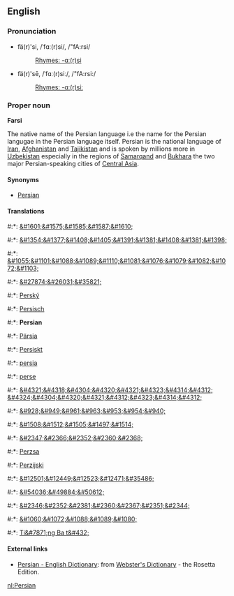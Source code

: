 ==English==
===Pronunciation===
*fä(r)'si, /ˈfɑː(r)si/, /"fA:rsi/
*:[[Rhymes:English:-ɑː(r)si|Rhymes: -ɑː(r)si]]
*fä(r)'sē, /ˈfɑː(r)siː/, /"fA:rsi:/
*:[[Rhymes:English:-ɑː(r)siː|Rhymes: -ɑː(r)siː]]

===Proper noun===
'''Farsi'''

The native name of the Persian language i.e the name for the Persian langugae in the Persian language itself.
Persian is the national language of [[Iran]], [[Afghanistan]] and [[Tajikistan]] and is spoken by millions more in [[Uzbekistan]] especially in the regions of [[Samarqand]] and [[Bukhara]] the two major Persian-speaking cities of [[Central Asia]].


====Synonyms====
*[[Persian]]

====Translations====
#:*{{ar}}: [[&#1601;&#1575;&#1585;&#1587;&#1610;]]
#:*{{hy}}: [[&#1354;&#1377;&#1408;&#1405;&#1391;&#1381;&#1408;&#1381;&#1398;]]
#:*{{be}}: [[&#1055;&#1101;&#1088;&#1089;&#1110;&#1081;&#1076;&#1079;&#1082;&#1072;&#1103;]]
#:*{{zh}}: [[&#27874;&#26031;&#35821;]]
#:*{{cs}}: [[Perský]]
#:*{{de}}: [[Persisch]]
#:*{{en}}: '''Persian'''
#:*{{et}}: [[Pärsia]]
#:*{{fo}}: [[Persiskt]]
#:*{{fi}}: [[persia]]
#:*{{fr}}: [[perse]]
#:*{{ka}}: [[&#4321;&#4318;&#4304;&#4320;&#4321;&#4323;&#4314;&#4312;]] [[&#4324;&#4304;&#4320;&#4321;&#4312;&#4323;&#4314;&#4312;]]
#:*{{el}}: [[&#928;&#949;&#961;&#963;&#953;&#954;&#940;]]
#:*{{he}}: [[&#1508;&#1512;&#1505;&#1497;&#1514;]]
#:*{{hi}}: [[&#2347;&#2366;&#2352;&#2360;&#2368;]]
#:*{{hu}}: [[Perzsa]]
#:*{{hr}}: [[Perzijski]]
#:*{{ja}}: [[&#12501;&#12449;&#12523;&#12471;&#35486;]]
#:*{{ko}}: [[&#54036;&#49884;&#50612;]]
#:*{{ne}}: [[&#2346;&#2352;&#2381;&#2360;&#2367;&#2351;&#2344; ]]
#:*{{ru}}: [[&#1060;&#1072;&#1088;&#1089;&#1080;]]
#:*{{vi}}: [[Ti&#7871;ng Ba t&#432;]]

==== External links====
*[http://www.websters-online-dictionary.org/definition/Persian-english/ Persian - English Dictionary]: from [http://www.websters-online-dictionary.org/ Webster's Dictionary] - the Rosetta Edition.


[[nl:Persian]]